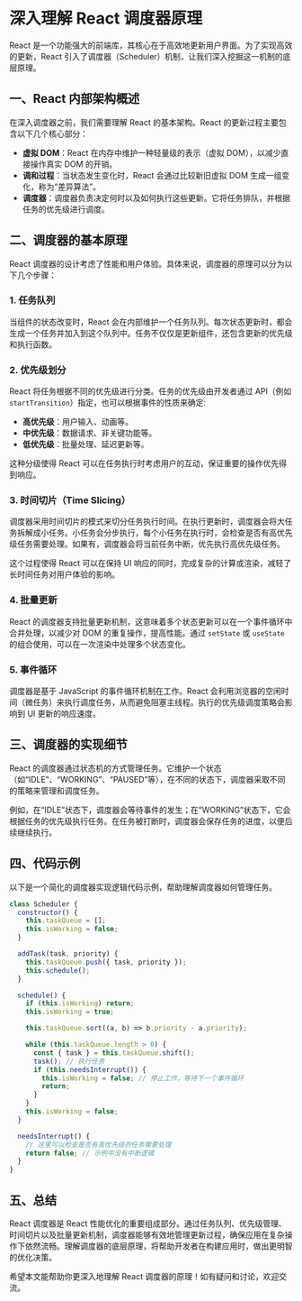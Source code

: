# 深入理解 React 调度器原理

React 是一个功能强大的前端库，其核心在于高效地更新用户界面。为了实现高效的更新，React 引入了调度器（Scheduler）机制，让我们深入挖掘这一机制的底层原理。

## 一、React 内部架构概述

在深入调度器之前，我们需要理解 React 的基本架构。React 的更新过程主要包含以下几个核心部分：

- **虚拟 DOM**：React 在内存中维护一种轻量级的表示（虚拟 DOM），以减少直接操作真实 DOM 的开销。
- **调和过程**：当状态发生变化时，React 会通过比较新旧虚拟 DOM 生成一组变化，称为“差异算法”。
- **调度器**：调度器负责决定何时以及如何执行这些更新。它将任务排队，并根据任务的优先级进行调度。

## 二、调度器的基本原理

React 调度器的设计考虑了性能和用户体验。具体来说，调度器的原理可以分为以下几个步骤：

### 1. 任务队列

当组件的状态改变时，React 会在内部维护一个任务队列。每次状态更新时，都会生成一个任务并加入到这个队列中。任务不仅仅是更新组件，还包含更新的优先级和执行函数。

### 2. 优先级划分

React 将任务根据不同的优先级进行分类。任务的优先级由开发者通过 API（例如 `startTransition`）指定，也可以根据事件的性质来确定:

- **高优先级**：用户输入、动画等。
- **中优先级**：数据请求、非关键功能等。
- **低优先级**：批量处理、延迟更新等。

这种分级使得 React 可以在任务执行时考虑用户的互动，保证重要的操作优先得到响应。

### 3. 时间切片（Time Slicing）

调度器采用时间切片的模式来切分任务执行时间。在执行更新时，调度器会将大任务拆解成小任务。小任务会分步执行，每个小任务在执行时，会检查是否有高优先级任务需要处理。如果有，调度器会将当前任务中断，优先执行高优先级任务。

这个过程使得 React 可以在保持 UI 响应的同时，完成复杂的计算或渲染，减轻了长时间任务对用户体验的影响。

### 4. 批量更新

React 的调度器支持批量更新机制，这意味着多个状态更新可以在一个事件循环中合并处理，以减少对 DOM 的重复操作，提高性能。通过 `setState` 或 `useState` 的组合使用，可以在一次渲染中处理多个状态变化。

### 5. 事件循环

调度器是基于 JavaScript 的事件循环机制在工作。React 会利用浏览器的空闲时间（微任务）来执行调度任务，从而避免阻塞主线程。执行的优先级调度策略会影响到 UI 更新的响应速度。

## 三、调度器的实现细节

React 的调度器通过状态机的方式管理任务。它维护一个状态（如“IDLE”、“WORKING”、“PAUSED”等），在不同的状态下，调度器采取不同的策略来管理和调度任务。

例如，在“IDLE”状态下，调度器会等待事件的发生；在“WORKING”状态下，它会根据任务的优先级执行任务。在任务被打断时，调度器会保存任务的进度，以便后续继续执行。

## 四、代码示例

以下是一个简化的调度器实现逻辑代码示例，帮助理解调度器如何管理任务。

```javascript
class Scheduler {
  constructor() {
    this.taskQueue = [];
    this.isWorking = false;
  }

  addTask(task, priority) {
    this.taskQueue.push({ task, priority });
    this.schedule();
  }

  schedule() {
    if (this.isWorking) return;
    this.isWorking = true;

    this.taskQueue.sort((a, b) => b.priority - a.priority);

    while (this.taskQueue.length > 0) {
      const { task } = this.taskQueue.shift();
      task(); // 执行任务
      if (this.needsInterrupt()) {
        this.isWorking = false; // 停止工作，等待下一个事件循环
        return;
      }
    }
    this.isWorking = false;
  }

  needsInterrupt() {
    // 这里可以检查是否有高优先级的任务需要处理
    return false; // 示例中没有中断逻辑
  }
}
```

## 五、总结

React 调度器是 React 性能优化的重要组成部分。通过任务队列、优先级管理、时间切片以及批量更新机制，调度器能够有效地管理更新过程，确保应用在复杂操作下依然流畅。理解调度器的底层原理，将帮助开发者在构建应用时，做出更明智的优化决策。

希望本文能帮助你更深入地理解 React 调度器的原理！如有疑问和讨论，欢迎交流。
